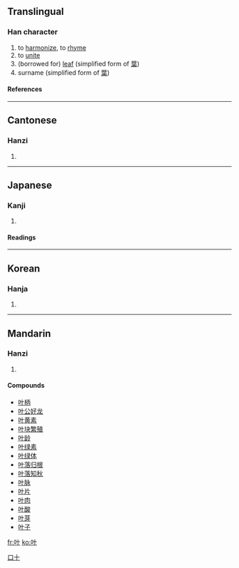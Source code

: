 {{see|葉}}

==Translingual==

===Han character===
{{Han char|rn=30|rad=口|as=02|sn=5|four=|canj=口十 (RJ)|ids=⿰[[口]][[十]]}}

# to [[harmonize]], to [[rhyme]]
# to [[unite]]
# (borrowed for) [[leaf]] (simplified form of [[葉]])
# surname (simplified form of [[葉]])

====References====
{{Han ref|kx=0174.010|dkj=03255|dj=0385.060|hdz=10568.020|uh=53F6|ud=21494}}

----

==Cantonese==

===Hanzi===
{{yue-hanzi|jyut=|y=yip6}}
# {{defn|Cantonese}}

----

==Japanese==

===Kanji===
{{ja-kanji|grade=|rs=口02}}
# {{defn|Japanese}}

====Readings====
{{ja-readings|on=[[きょう]] (kyō)|kun=[[かなう]] (kanau)}}

----

==Korean==

===Hanja===
{{ko-hanja|hangeul=협|rv=hyeop|mr=hyŏp}}
# {{defn|Korean}}

----

==Mandarin==

===Hanzi===
{{cmn-hanzi|tra=葉|pin=[[yè]] ([[ye4]]), [[xié]] ([[xie2]])|wg=yeh<sup>4</sup>, hsieh<sup>2</sup>}}
# {{defn|Mandarin}}

====Compounds====
*[[叶柄]]
*[[叶公好龙]]
*[[叶黄素]]
*[[叶块繁殖]]
*[[叶龄]]
*[[叶绿素]]
*[[叶绿体]]
*[[叶落归根]]
*[[叶落知秋]]
*[[叶脉]]
*[[叶片]]
*[[叶肉]]
*[[叶酸]]
*[[叶芽]]
*[[叶子]]

[[Category:CJKV simplified characters which already existed as traditional characters|口十]]

[[fr:叶]]
[[ko:叶]]